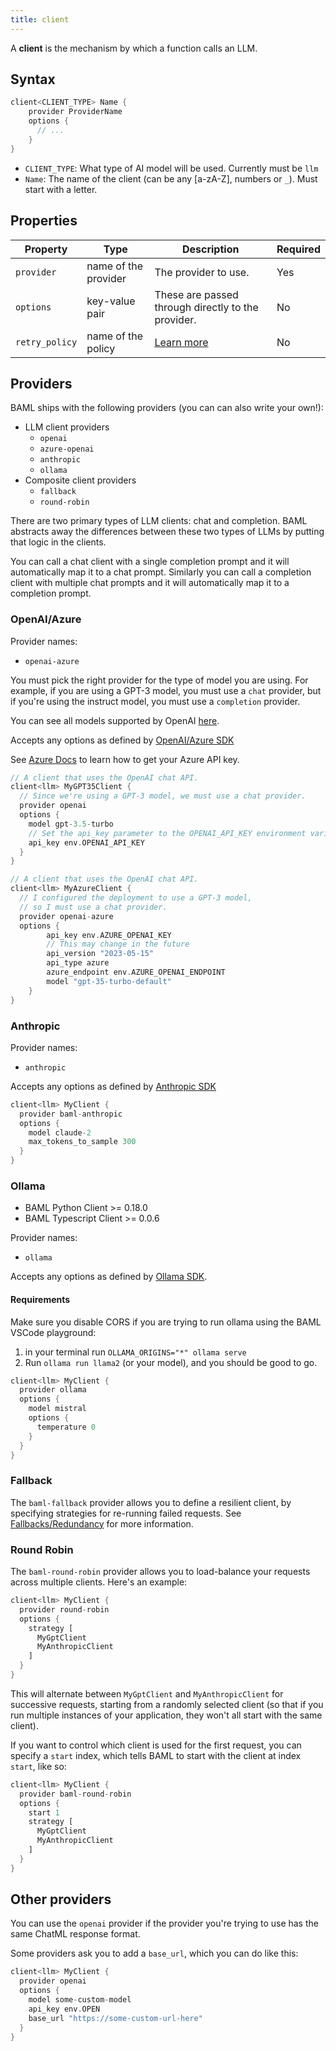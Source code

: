 ```yaml
---
title: client
---
```


A **client** is the mechanism by which a function calls an LLM.

## Syntax

```rust
client<CLIENT_TYPE> Name {
    provider ProviderName
    options {
      // ...
    }
}
```

- `CLIENT_TYPE`: What type of AI model will be used. Currently must be `llm`
- `Name`: The name of the client (can be any [a-zA-Z], numbers or `_`). Must start with a letter.

## Properties

| Property       | Type                 | Description                                        | Required |
| -------------- | -------------------- | -------------------------------------------------- | -------- |
| `provider`     | name of the provider | The provider to use.                               | Yes      |
| `options`      | key-value pair       | These are passed through directly to the provider. | No       |
| `retry_policy` | name of the policy   | [Learn more](/docs/syntax/client/retry)              | No       |

## Providers

BAML ships with the following providers (you can can also write your own!):

- LLM client providers
  - `openai`
  - `azure-openai`
  - `anthropic`
  - `ollama`
- Composite client providers
  - `fallback`
  - `round-robin`

There are two primary types of LLM clients: chat and completion. BAML abstracts
away the differences between these two types of LLMs by putting that logic in
the clients.

You can call a chat client with a single completion prompt and it will
automatically map it to a chat prompt. Similarly you can call a completion
client with multiple chat prompts and it will automatically map it to a
completion prompt.

### OpenAI/Azure

Provider names:

- `openai-azure`

You must pick the right provider for the type of model you are using. For
example, if you are using a GPT-3 model, you must use a `chat` provider, but if
you're using the instruct model, you must use a `completion` provider.

You can see all models supported by OpenAI [here](https://platform.openai.com/docs/models).

Accepts any options as defined by [OpenAI/Azure SDK](https://github.com/openai/openai-python/blob/9e6e1a284eeb2c20c05a03831e5566a4e9eaba50/src/openai/types/chat/completion_create_params.py#L28)

See [Azure Docs](https://learn.microsoft.com/en-us/azure/ai-services/openai/quickstart?tabs=command-line,python&pivots=programming-language-python#create-a-new-python-application) to learn how to get your Azure API key.

```rust
// A client that uses the OpenAI chat API.
client<llm> MyGPT35Client {
  // Since we're using a GPT-3 model, we must use a chat provider.
  provider openai
  options {
    model gpt-3.5-turbo
    // Set the api_key parameter to the OPENAI_API_KEY environment variable
    api_key env.OPENAI_API_KEY
  }
}

// A client that uses the OpenAI chat API.
client<llm> MyAzureClient {
  // I configured the deployment to use a GPT-3 model,
  // so I must use a chat provider.
  provider openai-azure
  options {
        api_key env.AZURE_OPENAI_KEY
        // This may change in the future
        api_version "2023-05-15"
        api_type azure
        azure_endpoint env.AZURE_OPENAI_ENDPOINT
        model "gpt-35-turbo-default"
    }
}
```


### Anthropic

Provider names:

- `anthropic`

Accepts any options as defined by [Anthropic SDK](https://github.com/anthropics/anthropic-sdk-python/blob/fc90c357176b67cfe3a8152bbbf07df0f12ce27c/src/anthropic/types/completion_create_params.py#L20)

```rust
client<llm> MyClient {
  provider baml-anthropic
  options {
    model claude-2
    max_tokens_to_sample 300
  }
}
```

### Ollama

- BAML Python Client >= 0.18.0
- BAML Typescript Client >= 0.0.6

Provider names:

- `ollama`

Accepts any options as defined by [Ollama SDK](https://github.com/ollama/ollama/blob/main/docs/api.md#generate-a-chat-completion).

#### Requirements
Make sure you disable CORS if you are trying to run ollama using the BAML VSCode playground:
1. in your terminal run `OLLAMA_ORIGINS="*" ollama serve`
2. Run `ollama run llama2` (or your model), and you should be good to go.

```rust
client<llm> MyClient {
  provider ollama
  options {
    model mistral
    options {
      temperature 0
    }
  }
}
```

### Fallback

The `baml-fallback` provider allows you to define a resilient client, by
specifying strategies for re-running failed requests. See
[Fallbacks/Redundancy](/docs/syntax/client/redundancy) for more information.

### Round Robin

The `baml-round-robin` provider allows you to load-balance your requests across
multiple clients. Here's an example:

```rust
client<llm> MyClient {
  provider round-robin
  options {
    strategy [
      MyGptClient
      MyAnthropicClient
    ]
  }
}
```

This will alternate between `MyGptClient` and `MyAnthropicClient` for successive
requests, starting from a randomly selected client (so that if you run multiple
instances of your application, they won't all start with the same client).

If you want to control which client is used for the first request, you can specify
a `start` index, which tells BAML to start with the client at index `start`, like
so:

```rust
client<llm> MyClient {
  provider baml-round-robin
  options {
    start 1
    strategy [
      MyGptClient
      MyAnthropicClient
    ]
  }
}
```

## Other providers
You can use the `openai` provider if the provider you're trying to use has the same ChatML response format.

Some providers ask you to add a `base_url`, which you can do like this:
  
```rust
client<llm> MyClient {
  provider openai
  options {
    model some-custom-model
    api_key env.OPEN
    base_url "https://some-custom-url-here"
  }
}
```